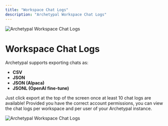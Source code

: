 ```yaml
---
title: "Workspace Chat Logs"
description: "Archetypal Workspace Chat Logs"
---
```



<Image
  src="/images/features/chat-logs/header-image.png"
  height={1080}
  width={1920}
  quality={100}
  alt="Archetypal Workspace Chat Logs"
/>

# Workspace Chat Logs

Archetypal supports exporting chats as:

- **CSV**
- **JSON**
- **JSON (Alpaca)**
- **JSONL (OpenAI fine-tune)**

Just click export at the top of the screen once at least 10 chat logs are available! Provided you have the correct account permissions, you can view the chat logs per workspace and per user of your Archetypal instance.

<Image
  src="/images/features/chat-logs/workspace-chat.png"
  height={1080}
  width={1920}
  quality={100}
  alt="Archetypal Workspace Chat Logs"
/>
